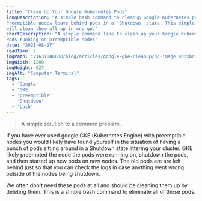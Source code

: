 ```yaml
---
title: "Clean Up Your Google Kubernetes Pods"
longDescription: "A simple bash command to cleanup Google Kubernetes pods.
Preemptible nodes leave behind pods in a 'Shutdown' state. This simple command
will clean them all up in one go."
shortDescription: "A simple command line to clean up your Google Kubernetes
Pods running on preemptible nodes"
date: "2021-08-27"
readTime: 2
imgPath: "v1631046600/blog/articles/google-gke-cleanup/og-image_nhzxbd.jpg"
imgWidth: 1200
imgHeight: 627
imgAlt: "Computer Terminal"
tags:
  - 'Google'
  - 'GKE'
  - 'preemptible'
  - 'Shutdown'
  - 'bash'
---
```

<!-- ## Cleaning up GKE pods on preemptible nodes -->

> A simple solution to a common problem.

If you have ever used google GKE (Kubernetes Engine) with preemptible nodes you
would likely have found yourself in the situation of having a bunch of pods
sitting around in a Shutdown state littering your cluster.  GKE likely
preempted the node the pods were running on, shutdown the pods, and then started
up new pods on new nodes.  The old pods are are left behind just so that you can
check the logs in case anything went wrong outside of the nodes being shutdown.

We often don't need these pods at all and should be cleaning them up by deleting them.  This is a simple bash command to eliminate all of those pods.

<CommandLine
  command="kubectl get pods"
  options=""
  args="| grep Shutdown | awk '{print $1}' | xargs kubectl delete pod"
  size="large"
/>
